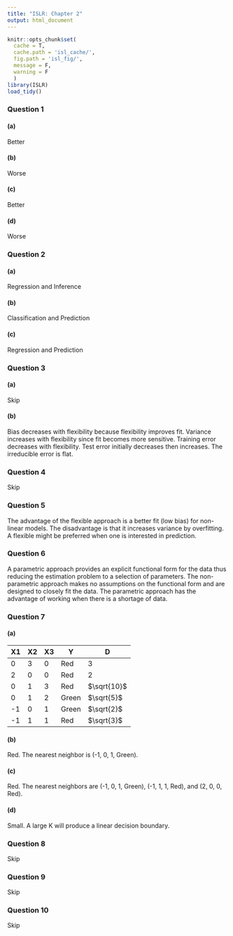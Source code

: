 ```yaml
---
title: "ISLR: Chapter 2"
output: html_document
---
```


```r
knitr::opts_chunk$set(
  cache = T,
  cache.path = 'isl_cache/',
  fig.path = 'isl_fig/',
  message = F,
  warning = F
  )
library(ISLR)
load_tidy()
```

### Question 1

#### (a)

Better

#### (b)

Worse

#### (c)

Better

#### (d)

Worse

### Question 2

#### (a)

Regression and Inference

#### (b)

Classification and Prediction

#### (c)

Regression and Prediction


### Question 3

#### (a)

Skip

#### (b)

Bias decreases with flexibility because flexibility improves fit. Variance increases with flexibility since fit becomes more sensitive.  Training error decreases with flexibility.  Test error initially decreases then increases.  The irreducible error is flat.

### Question 4

Skip

### Question 5

The advantage of the flexible approach is a better fit (low bias) for non-linear models.  The disadvantage is that it increases variance by overfitting. A flexible might be preferred when one is interested in prediction.

### Question 6

A parametric approach provides an explicit functional form for the data thus reducing the estimation problem to a selection of parameters. The non-parametric approach makes no assumptions on the functional form and are designed to closely fit the data. The parametric approach has the advantage of working when there is a shortage of data.

### Question 7

#### (a)

X1 | X2 | X3 | Y | D
-- | -- | -- | - | -
0 | 3 | 0 | Red | 3
2 | 0 | 0 | Red | 2
0 | 1 | 3 | Red | $\sqrt{10}$
0 | 1 | 2 | Green | $\sqrt{5}$
-1 | 0 | 1 | Green | $\sqrt{2}$
-1 | 1 | 1 | Red | $\sqrt{3}$

#### (b)

Red. The nearest neighbor is (-1, 0, 1, Green).

#### (c)

Red. The nearest neighbors are (-1, 0, 1, Green), (-1, 1, 1, Red), and (2, 0, 0, Red).

#### (d)

Small. A large K will produce a linear decision boundary.

### Question 8

Skip

### Question 9

Skip

### Question 10

Skip